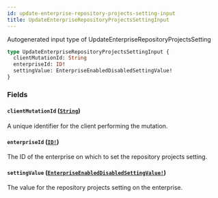 ```yaml
---
id: update-enterprise-repository-projects-setting-input
title: UpdateEnterpriseRepositoryProjectsSettingInput
---
```


Autogenerated input type of UpdateEnterpriseRepositoryProjectsSetting

```graphql
type UpdateEnterpriseRepositoryProjectsSettingInput {
  clientMutationId: String
  enterpriseId: ID!
  settingValue: EnterpriseEnabledDisabledSettingValue!
}
```

### Fields

#### `clientMutationId` ([`String`](/docs/api/scalars/string))

A unique identifier for the client performing the mutation.

#### `enterpriseId` ([`ID!`](/docs/api/scalars/id))

The ID of the enterprise on which to set the repository projects setting.

#### `settingValue` ([`EnterpriseEnabledDisabledSettingValue!`](/docs/api/enums/enterprise-enabled-disabled-setting-value))

The value for the repository projects setting on the enterprise.
